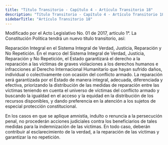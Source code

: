 ```yaml
---
title: "Título Transitorio - Capítulo 4 - Artículo Transitorio 18"
description: "Título Transitorio - Capítulo 4 - Artículo Transitorio 18"
sidebarTitle: "Artículo Transitorio 18"
---
```


<Warning>Modificado por el Acto Legislativo No. 01 de 2017, artículo 1°. La Constitución Política tendrá un nuevo título transitorio, así: </Warning>

Reparación Integral en el Sistema Integral de Verdad, Justicia, Reparación y No Repetición. En el marco del Sistema Integral de Verdad, Justicia, Reparación y No Repetición, el Estado garantizará el derecho a la reparación a las víctimas de graves violaciones a los derechos humanos e infracciones al Derecho Internacional Humanitario que hayan sufrido daños, individual o colectivamente con ocasión del conflicto armado. La reparación será garantizada por el Estado de manera integral, adecuada, diferenciada y efectiva, priorizando la distribución de las medidas de reparación entre las víctimas teniendo en cuenta el universo de víctimas del conflicto armado y buscando la igualdad en el acceso y la equidad en la distribución de los recursos disponibles, y dando preferencia en la atención a los sujetos de especial protección constitucional. 

<AccordionGroup>
    <Accordion
        title="Parágrafo"
        defaultOpen
    >
    En los casos en que se aplique amnistía, indulto o renuncia a la persecución penal, no procederán acciones judiciales contra los beneficiarios de tales medidas para la indemnización de las víctimas. En todo caso, deberán contribuir al esclarecimiento de la verdad, a la reparación de las víctimas y garantizar la no repetición.
    </Accordion>
</AccordionGroup>